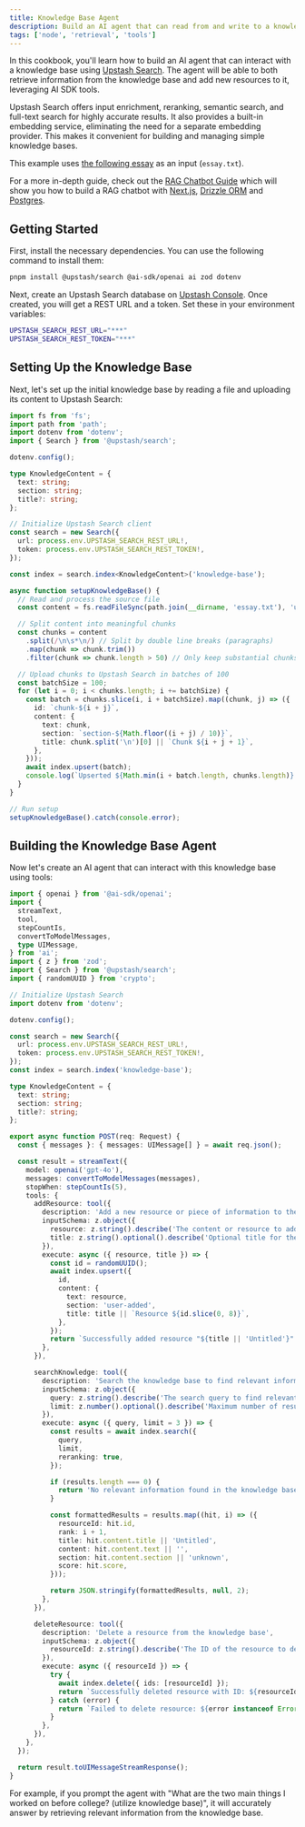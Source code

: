 ```yaml
---
title: Knowledge Base Agent
description: Build an AI agent that can read from and write to a knowledge base using Upstash Search and AI SDK tools
tags: ['node', 'retrieval', 'tools']
---
```


In this cookbook, you'll learn how to build an AI agent that can interact with a knowledge base using [Upstash Search](https://upstash.com/docs/search). The agent will be able to both retrieve information from the knowledge base and add new resources to it, leveraging AI SDK tools.

Upstash Search offers input enrichment, reranking, semantic search, and full-text search for highly accurate results. It also provides a built-in embedding service, eliminating the need for a separate embedding provider. This makes it convenient for building and managing simple knowledge bases.

This example uses [the following essay](https://raw.githubusercontent.com/run-llama/llama_index/main/docs/docs/examples/data/paul_graham/paul_graham_essay.txt) as an input (`essay.txt`).

For a more in-depth guide, check out the [RAG Chatbot Guide](/docs/guides/rag-chatbot) which will show you how to build a RAG chatbot with [Next.js](https://nextjs.org), [Drizzle ORM](https://orm.drizzle.team/) and [Postgres](https://postgresql.org).

## Getting Started

First, install the necessary dependencies. You can use the following command to install them:

```bash
pnpm install @upstash/search @ai-sdk/openai ai zod dotenv
```

Next, create an Upstash Search database on [Upstash Console](https://console.upstash.com/search). Once created, you will get a REST URL and a token. Set these in your environment variables:

```bash
UPSTASH_SEARCH_REST_URL="***"
UPSTASH_SEARCH_REST_TOKEN="***"
```

## Setting Up the Knowledge Base

Next, let's set up the initial knowledge base by reading a file and uploading its content to Upstash Search:

```ts
import fs from 'fs';
import path from 'path';
import dotenv from 'dotenv';
import { Search } from '@upstash/search';

dotenv.config();

type KnowledgeContent = {
  text: string;
  section: string;
  title?: string;
};

// Initialize Upstash Search client
const search = new Search({
  url: process.env.UPSTASH_SEARCH_REST_URL!,
  token: process.env.UPSTASH_SEARCH_REST_TOKEN!,
});

const index = search.index<KnowledgeContent>('knowledge-base');

async function setupKnowledgeBase() {
  // Read and process the source file
  const content = fs.readFileSync(path.join(__dirname, 'essay.txt'), 'utf8');

  // Split content into meaningful chunks
  const chunks = content
    .split(/\n\s*\n/) // Split by double line breaks (paragraphs)
    .map(chunk => chunk.trim())
    .filter(chunk => chunk.length > 50) // Only keep substantial chunks

  // Upload chunks to Upstash Search in batches of 100
  const batchSize = 100;
  for (let i = 0; i < chunks.length; i += batchSize) {
    const batch = chunks.slice(i, i + batchSize).map((chunk, j) => ({
      id: `chunk-${i + j}`,
      content: {
        text: chunk,
        section: `section-${Math.floor((i + j) / 10)}`,
        title: chunk.split('\n')[0] || `Chunk ${i + j + 1}`,
      },
    }));
    await index.upsert(batch);
    console.log(`Upserted ${Math.min(i + batch.length, chunks.length)} chunks out of ${chunks.length} chunks`);
  }
}

// Run setup
setupKnowledgeBase().catch(console.error);
```

## Building the Knowledge Base Agent

Now let's create an AI agent that can interact with this knowledge base using tools:

```ts
import { openai } from '@ai-sdk/openai';
import {
  streamText,
  tool,
  stepCountIs,
  convertToModelMessages,
  type UIMessage,
} from 'ai';
import { z } from 'zod';
import { Search } from '@upstash/search';
import { randomUUID } from 'crypto';

// Initialize Upstash Search
import dotenv from 'dotenv';

dotenv.config();

const search = new Search({
  url: process.env.UPSTASH_SEARCH_REST_URL!,
  token: process.env.UPSTASH_SEARCH_REST_TOKEN!,
});
const index = search.index('knowledge-base');

type KnowledgeContent = {
  text: string;
  section: string;
  title?: string;
};

export async function POST(req: Request) {
  const { messages }: { messages: UIMessage[] } = await req.json();

  const result = streamText({
    model: openai('gpt-4o'),
    messages: convertToModelMessages(messages),
    stopWhen: stepCountIs(5),
    tools: {
      addResource: tool({
        description: 'Add a new resource or piece of information to the knowledge base',
        inputSchema: z.object({
          resource: z.string().describe('The content or resource to add to the knowledge base'),
          title: z.string().optional().describe('Optional title for the resource'),
        }),
        execute: async ({ resource, title }) => {
          const id = randomUUID();
          await index.upsert({
            id,
            content: {
              text: resource,
              section: 'user-added',
              title: title || `Resource ${id.slice(0, 8)}`,
            },
          });
          return `Successfully added resource "${title || 'Untitled'}" to knowledge base with ID: ${id}`;
        },
      }),

      searchKnowledge: tool({
        description: 'Search the knowledge base to find relevant information for answering questions',
        inputSchema: z.object({
          query: z.string().describe('The search query to find relevant information'),
          limit: z.number().optional().describe('Maximum number of results to return (default: 3)'),
        }),
        execute: async ({ query, limit = 3 }) => {
          const results = await index.search({
            query,
            limit,
            reranking: true,
          });

          if (results.length === 0) {
            return 'No relevant information found in the knowledge base.';
          }

          const formattedResults = results.map((hit, i) => ({
            resourceId: hit.id,
            rank: i + 1,
            title: hit.content.title || 'Untitled',
            content: hit.content.text || '',
            section: hit.content.section || 'unknown',
            score: hit.score,
          }));

          return JSON.stringify(formattedResults, null, 2);
        },
      }),

      deleteResource: tool({
        description: 'Delete a resource from the knowledge base',
        inputSchema: z.object({
          resourceId: z.string().describe('The ID of the resource to delete'),
        }),
        execute: async ({ resourceId }) => {
          try {
            await index.delete({ ids: [resourceId] });
            return `Successfully deleted resource with ID: ${resourceId}`;
          } catch (error) {
            return `Failed to delete resource: ${error instanceof Error ? error.message : 'Unknown error'}`;
          }
        },
      }),
    },
  });

  return result.toUIMessageStreamResponse();
}
```

For example, if you prompt the agent with "What are the two main things I worked on before college? (utilize knowledge base)", it will accurately answer by retrieving relevant information from the knowledge base.
